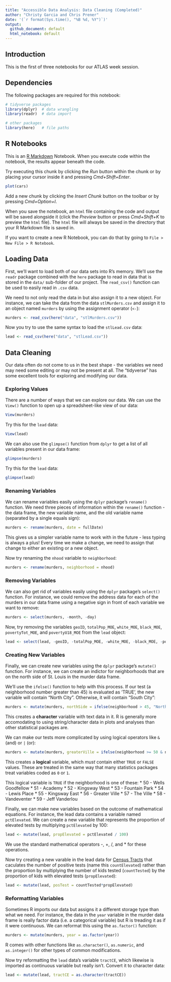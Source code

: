 ```yaml
---
title: "Accessible Data Analysis: Data Cleaning (Completed)"
author: "Christy Garcia and Chris Prener"
date: '(`r format(Sys.time(), "%B %d, %Y")`)'
output: 
  github_document: default
  html_notebook: default 
---
```


## Introduction
This is the first of three notebooks for our ATLAS week session.

## Dependencies
The following packages are required for this notebook:

```r
# tidyverse packages
library(dplyr)  # data wrangling
library(readr)  # data import

# other packages
library(here)   # file paths
```

## R Notebooks

This is an [R Markdown](http://rmarkdown.rstudio.com) Notebook. When you execute code within the notebook, the results appear beneath the code. 

Try executing this chunk by clicking the *Run* button within the chunk or by placing your cursor inside it and pressing *Cmd+Shift+Enter*. 

```r
plot(cars)
```

Add a new chunk by clicking the *Insert Chunk* button on the toolbar or by pressing *Cmd+Option+I*.

When you save the notebook, an `html` file containing the code and output will be saved alongside it (click the *Preview* button or press *Cmd+Shift+K* to preview the `html` file). The `html` file will always be saved in the directory that your R Markdown file is saved in.

If you want to create a new R Notebook, you can do that by going to `File > New File > R Notebook`.

## Loading Data
First, we'll want to load both of our data sets into R's memory. We'll use the `readr` package combined with the `here` package to read in data that is stored in the `data/` sub-folder of our project. The `read_csv()` function can be used to easily read in `.csv` data. 

We need to not only read the data in but also assign it to a new object. For instance, we can take the data from the data `stlMurders.csv` and assign it to an object named `murders` by using the assignment operator (`<-`):

```r
murders <- read_csv(here("data", "stlMurders.csv"))
```

Now you try to use the same syntax to load the `stlLead.csv` data:

```r
lead <- read_csv(here("data", "stlLead.csv"))
```

## Data Cleaning

Our data often do not come to us in the best shape - the variables we need may need some editing or may not be present at all. The "tidyverse" has some excellent tools for exploring and modifying our data.

### Exploring Values

There are a number of ways that we can explore our data. We can use the `View()` function to open up a spreadsheet-like view of our data:

```r
View(murders)
```

Try this for the `lead` data:

```r
View(lead)
```

We can also use the `glimpse()` function from `dplyr` to get a list of all variables present in our data frame:

```r
glimpse(murders)
```

Try this for the `lead` data:

```r
glimpse(lead)
```

### Renaming Variables

We can rename variables easily using the `dplyr` package's `rename()` function. We need three pieces of information within the `rename()` function - the data frame, the new variable name, and the old variable name (separated by a single equals sign):

```r
murders <- rename(murders, date = fullDate)
```

This gives us a simpler variable name to work with in the future - less typing is always a plus! Every time we make a change, we need to assign that change to either an existing or a new object. 

Now try renaming the `nhood` variable to `neighborhood`:

```r
murders <- rename(murders, neighborhood = nhood)
```

### Removing Variables

We can also get rid of variables easily using the `dplyr` package's `select()` function. For instance, we could remove the address data for each of the murders in our data frame using a negative sign in front of each variable we want to remove:

```r
murders <- select(murders, -month, -day)
```

Now, try removing the variables `geoID`, `totalPop_MOE`, `white_MOE`, `black_MOE`, `povertyTot_MOE`, and `povertyU18_MOE` from the `lead` object:

```r
lead <- select(lead, -geoID, -totalPop_MOE, -white_MOE, -black_MOE, -povertyTot_MOE, -povertyU18_MOE)
```

### Creating New Variables

Finally, we can create new variables using the `dplyr` package's `mutate()` function. For instance, we can create an indictor for neighborhoods that are on the north side of St. Louis in the murder data frame. 

We'll use the `ifelse()` function to help with this process. If our test (a neighborhood number greater than 45) is evaluated as 'TRUE', the new variable will contain "North City". Otherwise, it will contain "South City":

```r
murders <- mutate(murders, northSide = ifelse(neighborhood > 45, "North City", "South City"))
```

This creates a **character** variable with text data in it. R is generally more accomodating to using string/character data in plots and analyses than other statistical packages are.

We can make our tests more complicated by using logical operators like `&` (and) or `|` (or):

```r
murders <- mutate(murders, greaterVille = ifelse(neighborhood >= 50 & neighborhood <= 59, TRUE, FALSE))
```

This creates a **logical** variable, which *must* contain either `TRUE` or `FALSE` values. These are treated in the same way that many statistics packages treat variables coded as `0` or `1`.

This logical variable is `TRUE` if the neighborhood is one of these:
* 50 - Wells Goodfellow
* 51 - Academy
* 52 - Kingsway West
* 53 - Fountain Park
* 54 - Lewis Place
* 55 - Kingsway East
* 56 - Greater Ville
* 57 - The Ville
* 58 - Vandeventer
* 59 - Jeff Vanderlou

Finally, we can make new variables based on the outcome of mathematical equations. For instance, the lead data contains a variable named `pctElevated`. We can create a new variable that represents the proportion of elevated tests by multiplying `pctElevated` by 100:

```r
lead <- mutate(lead, propElevated = pctElevated / 100)
```

We use the standard mathematical operators -, +, /, and * for these operations.

Now try creating a new varable in the lead data for [Census Tracts](https://www.census.gov/geo/reference/gtc/gtc_ct.html) that caculates the number of positive tests (name this `countElevated`) rather than the proportion by multiplying the number of kids tested (`countTested`) by the proportion of kids with elevated tests (`propElevated`):

```r
lead <- mutate(lead, posTest = countTested*propElevated)
```

### Reformatting Variables

Sometimes R imports our data but assigns it a different storage type than what we need. For instance, the data in the `year` variable in the murder data frame is really factor data (i.e. a categorical variable) but R is treading it as if it were continuous. We can reformat this using the `as.factor()` function:

```r
murders <- mutate(murders, year = as.factor(year))
```

R comes with other functions like `as.character()`, `as.numeric`, and `as.integer()` for other types of common modifications.

Now try reformatting the `lead` data's variable `tractCE`, which likewise is imported as continuous variable but really isn't. Convert it to character data:

```r
lead <- mutate(lead, tractCE = as.character(tractCE))
```

